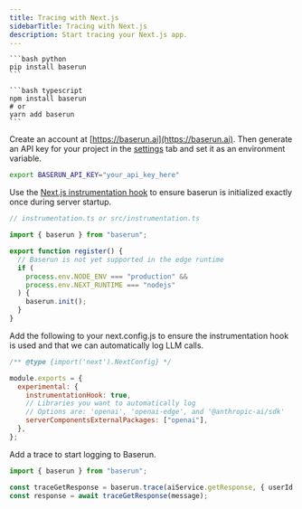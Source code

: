 ```yaml
---
title: Tracing with Next.js
sidebarTitle: Tracing with Next.js
description: Start tracing your Next.js app.
---
```


<Steps>
<Step title="Install Baserun SDK">

<CodeGroup>

    ```bash python
    pip install baserun
    ```

    ```bash typescript
    npm install baserun
    # or
    yarn add baserun
    ```

</CodeGroup>
</Step>
<Step title="Generate an API key">

Create an account at [https://baserun.ai](https://baserun.ai). Then generate an API key for your project in the [settings](https://baserun.ai/settings) tab and set it as an environment variable.

```bash
export BASERUN_API_KEY="your_api_key_here"
```

</Step>
<Step tilte="Initialize baserun">

Use the [Next.js instrumentation hook](https://nextjs.org/docs/app/building-your-application/optimizing/instrumentation) to ensure baserun is initialized exactly once during server startup.

```typescript typescript
// instrumentation.ts or src/instrumentation.ts

import { baserun } from "baserun";

export function register() {
  // Baserun is not yet supported in the edge runtime
  if (
    process.env.NODE_ENV === "production" &&
    process.env.NEXT_RUNTIME === "nodejs"
  ) {
    baserun.init();
  }
}
```

</Step>
<Step title="Update next.config.js">

Add the following to your next.config.js to ensure the instrumentation hook is used and that we can automatically log LLM calls.

```javascript javascript
/** @type {import('next').NextConfig} */

module.exports = {
  experimental: {
    instrumentationHook: true,
    // Libraries you want to automatically log
    // Options are: 'openai', 'openai-edge', and '@anthropic-ai/sdk'
    serverComponentsExternalPackages: ["openai"],
  },
};
```

</Step>
<Step title="Add a trace">

Add a trace to start logging to Baserun.

```typescript typescript
import { baserun } from "baserun";

const traceGetResponse = baserun.trace(aiService.getResponse, { userId: 123 });
const response = await traceGetResponse(message);
```

</Step>

</Steps>
